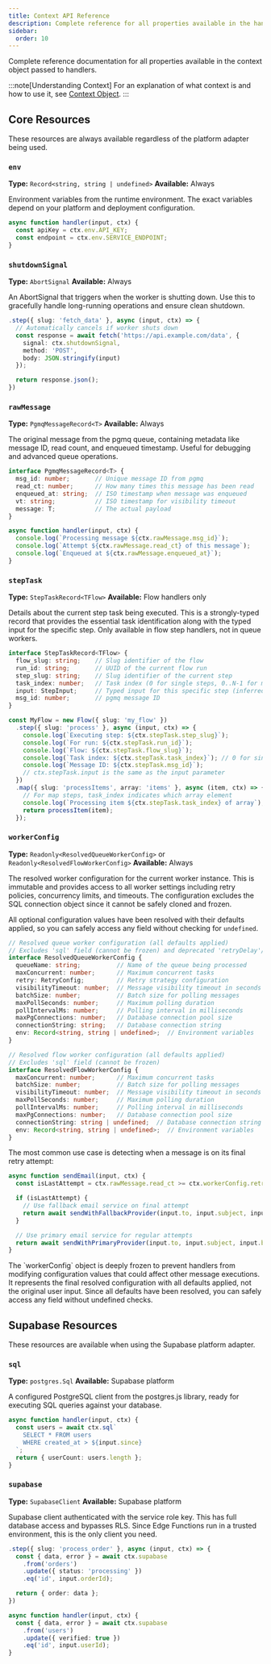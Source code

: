 ```yaml
---
title: Context API Reference
description: Complete reference for all properties available in the handler context object
sidebar:
  order: 10
---
```



Complete reference documentation for all properties available in the context object passed to handlers.

:::note[Understanding Context]
For an explanation of what context is and how to use it, see [Context Object](/concepts/flows/context/).
:::

## Core Resources

These resources are always available regardless of the platform adapter being used.

### `env`
**Type:** `Record<string, string | undefined>`
**Available:** Always

Environment variables from the runtime environment. The exact variables depend on your platform and deployment configuration.

```typescript "ctx.env"
async function handler(input, ctx) {
  const apiKey = ctx.env.API_KEY;
  const endpoint = ctx.env.SERVICE_ENDPOINT;
}
```

### `shutdownSignal`
**Type:** `AbortSignal`
**Available:** Always

An AbortSignal that triggers when the worker is shutting down. Use this to gracefully handle long-running operations and ensure clean shutdown.

```typescript "ctx.shutdownSignal"
.step({ slug: 'fetch_data' }, async (input, ctx) => {
  // Automatically cancels if worker shuts down
  const response = await fetch('https://api.example.com/data', {
    signal: ctx.shutdownSignal,
    method: 'POST',
    body: JSON.stringify(input)
  });

  return response.json();
})
```

### `rawMessage`
**Type:** `PgmqMessageRecord<T>`
**Available:** Always

The original message from the pgmq queue, containing metadata like message ID, read count, and enqueued timestamp. Useful for debugging and advanced queue operations.

```typescript
interface PgmqMessageRecord<T> {
  msg_id: number;       // Unique message ID from pgmq
  read_ct: number;      // How many times this message has been read
  enqueued_at: string;  // ISO timestamp when message was enqueued
  vt: string;           // ISO timestamp for visibility timeout
  message: T;           // The actual payload
}
```

```typescript "ctx.rawMessage" ".msg_id" ".read_ct" ".enqueued_at"
async function handler(input, ctx) {
  console.log(`Processing message ${ctx.rawMessage.msg_id}`);
  console.log(`Attempt ${ctx.rawMessage.read_ct} of this message`);
  console.log(`Enqueued at ${ctx.rawMessage.enqueued_at}`);
}
```

### `stepTask`
**Type:** `StepTaskRecord<TFlow>`
**Available:** Flow handlers only

Details about the current step task being executed. This is a strongly-typed record that provides the essential task identification along with the typed input for the specific step. Only available in flow step handlers, not in queue workers.

```typescript
interface StepTaskRecord<TFlow> {
  flow_slug: string;    // Slug identifier of the flow
  run_id: string;       // UUID of the current flow run
  step_slug: string;    // Slug identifier of the current step
  task_index: number;   // Task index (0 for single steps, 0..N-1 for map steps)
  input: StepInput;     // Typed input for this specific step (inferred from flow)
  msg_id: number;       // pgmq message ID
}
```

```typescript "ctx.stepTask" ".step_slug" ".run_id" ".flow_slug" ".task_index" ".msg_id"
const MyFlow = new Flow({ slug: 'my_flow' })
  .step({ slug: 'process' }, async (input, ctx) => {
    console.log(`Executing step: ${ctx.stepTask.step_slug}`);
    console.log(`For run: ${ctx.stepTask.run_id}`);
    console.log(`Flow: ${ctx.stepTask.flow_slug}`);
    console.log(`Task index: ${ctx.stepTask.task_index}`); // 0 for single steps
    console.log(`Message ID: ${ctx.stepTask.msg_id}`);
    // ctx.stepTask.input is the same as the input parameter
  })
  .map({ slug: 'processItems', array: 'items' }, async (item, ctx) => {
    // For map steps, task_index indicates which array element
    console.log(`Processing item ${ctx.stepTask.task_index} of array`);
    return processItem(item);
  });
```

### `workerConfig`
**Type:** `Readonly<ResolvedQueueWorkerConfig>` or `Readonly<ResolvedFlowWorkerConfig>`
**Available:** Always

The resolved worker configuration for the current worker instance. This is immutable and provides access to all worker settings including retry policies, concurrency limits, and timeouts. The configuration excludes the SQL connection object since it cannot be safely cloned and frozen.

All optional configuration values have been resolved with their defaults applied, so you can safely access any field without checking for `undefined`.

```typescript
// Resolved queue worker configuration (all defaults applied)
// Excludes 'sql' field (cannot be frozen) and deprecated 'retryDelay'/'retryLimit' fields
interface ResolvedQueueWorkerConfig {
  queueName: string;          // Name of the queue being processed
  maxConcurrent: number;      // Maximum concurrent tasks
  retry: RetryConfig;         // Retry strategy configuration
  visibilityTimeout: number;  // Message visibility timeout in seconds
  batchSize: number;          // Batch size for polling messages
  maxPollSeconds: number;     // Maximum polling duration
  pollIntervalMs: number;     // Polling interval in milliseconds
  maxPgConnections: number;   // Database connection pool size
  connectionString: string;   // Database connection string
  env: Record<string, string | undefined>;  // Environment variables
}

// Resolved flow worker configuration (all defaults applied)
// Excludes 'sql' field (cannot be frozen)
interface ResolvedFlowWorkerConfig {
  maxConcurrent: number;      // Maximum concurrent tasks
  batchSize: number;          // Batch size for polling messages
  visibilityTimeout: number;  // Message visibility timeout in seconds
  maxPollSeconds: number;     // Maximum polling duration
  pollIntervalMs: number;     // Polling interval in milliseconds
  maxPgConnections: number;   // Database connection pool size
  connectionString: string | undefined;  // Database connection string (optional)
  env: Record<string, string | undefined>;  // Environment variables
}
```

The most common use case is detecting when a message is on its final retry attempt:

```typescript "ctx.workerConfig" "ctx.rawMessage" ".read_ct" ".retry.limit"
async function sendEmail(input, ctx) {
  const isLastAttempt = ctx.rawMessage.read_ct >= ctx.workerConfig.retry.limit;

  if (isLastAttempt) {
    // Use fallback email service on final attempt
    return await sendWithFallbackProvider(input.to, input.subject, input.body);
  }

  // Use primary email service for regular attempts
  return await sendWithPrimaryProvider(input.to, input.subject, input.body);
}
```

<Aside type="note">
The `workerConfig` object is deeply frozen to prevent handlers from modifying configuration values that could affect other message executions. It represents the final resolved configuration with all defaults applied, not the original user input. Since all defaults have been resolved, you can safely access any field without undefined checks.
</Aside>

## Supabase Resources

These resources are available when using the Supabase platform adapter.

### `sql`
**Type:** `postgres.Sql`
**Available:** Supabase platform

A configured PostgreSQL client from the postgres.js library, ready for executing SQL queries against your database.

```typescript "ctx.sql"
async function handler(input, ctx) {
  const users = await ctx.sql`
    SELECT * FROM users
    WHERE created_at > ${input.since}
  `;
  return { userCount: users.length };
}
```

### `supabase`
**Type:** `SupabaseClient`
**Available:** Supabase platform

Supabase client authenticated with the service role key. This has full database access and bypasses RLS. Since Edge Functions run in a trusted environment, this is the only client you need.

```typescript "ctx.supabase"
.step({ slug: 'process_order' }, async (input, ctx) => {
  const { data, error } = await ctx.supabase
    .from('orders')
    .update({ status: 'processing' })
    .eq('id', input.orderId);

  return { order: data };
})
```

```typescript "ctx.supabase"
async function handler(input, ctx) {
  const { data, error } = await ctx.supabase
    .from('users')
    .update({ verified: true })
    .eq('id', input.userId);
}
```

